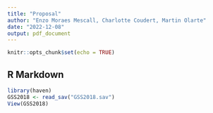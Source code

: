```yaml
---
title: "Proposal"
author: "Enzo Moraes Mescall, Charlotte Coudert, Martin Olarte"
date: "2022-12-08"
output: pdf_document
---
```


```r
knitr::opts_chunk$set(echo = TRUE)
```

## R Markdown
```r
library(haven)
GSS2018 <- read_sav("GSS2018.sav")
View(GSS2018)
```

